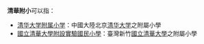 '''清華附小'''可以指：
* [[清华大学附属小学|清华大学附属小学]]：中國大陸北京[[清华大学|清华大学]]之附屬小學
* [[國立清華大學附設實驗國民小學|國立清華大學附設實驗國民小學]]：臺灣新竹[[國立清華大學|國立清華大學]]之附屬小學

{{disambig|cat=四字教育机构消歧义}}